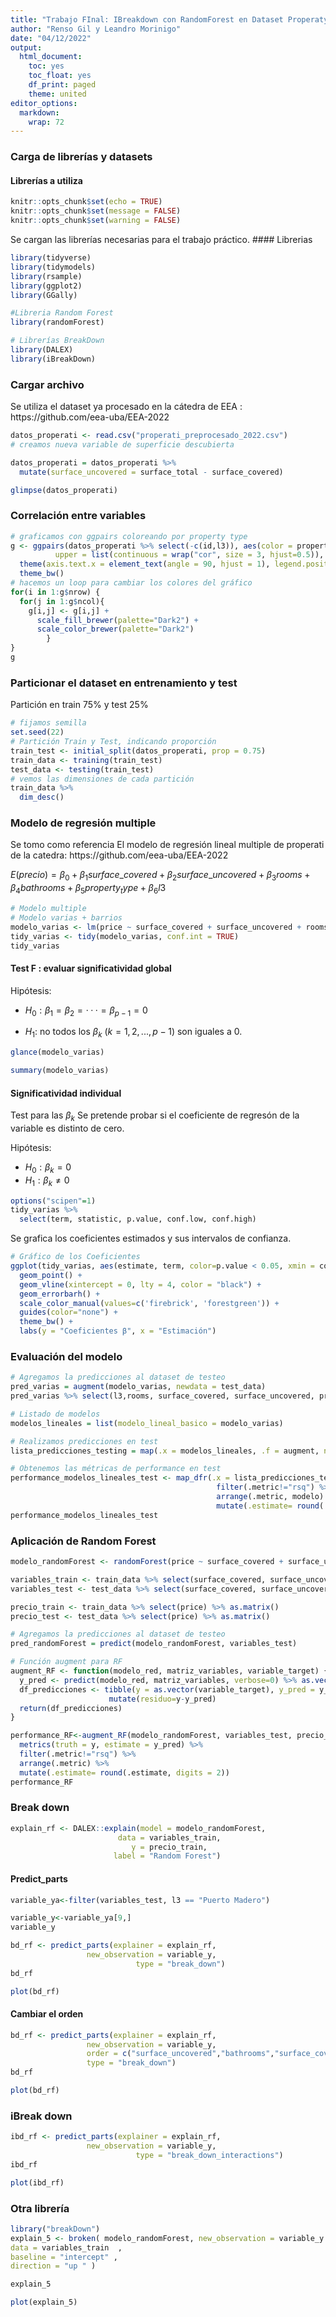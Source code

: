 ```yaml
---
title: "Trabajo FInal: IBreakdown con RandomForest en Dataset Properaty"
author: "Renso Gil y Leandro Morinigo"
date: "04/12/2022"
output:
  html_document:
    toc: yes
    toc_float: yes
    df_print: paged
    theme: united
editor_options: 
  markdown: 
    wrap: 72
---
```


### Carga de librerías y datasets

#### Librerías a utiliza

```r
knitr::opts_chunk$set(echo = TRUE)
knitr::opts_chunk$set(message = FALSE)
knitr::opts_chunk$set(warning = FALSE)

```

Se cargan las librerías necesarias para el trabajo práctico.
#### Librerias

```r

library(tidyverse)
library(tidymodels)
library(rsample)
library(ggplot2)
library(GGally)

#Libreria Random Forest
library(randomForest)

# Librerías BreakDown
library(DALEX)
library(iBreakDown)
```

### Cargar archivo

Se utiliza el dataset ya procesado en la cátedra de EEA : https://github.com/eea-uba/EEA-2022

```r
datos_properati <- read.csv("properati_preprocesado_2022.csv")
# creamos nueva variable de superficie descubierta

datos_properati = datos_properati %>%
  mutate(surface_uncovered = surface_total - surface_covered)

glimpse(datos_properati)

```

### Correlación entre variables

```r
# graficamos con ggpairs coloreando por property type
g <- ggpairs(datos_properati %>% select(-c(id,l3)), aes(color = property_type), 
          upper = list(continuous = wrap("cor", size = 3, hjust=0.5)), legend = 25, progress=FALSE) + 
  theme(axis.text.x = element_text(angle = 90, hjust = 1), legend.position = "bottom") + 
  theme_bw()
# hacemos un loop para cambiar los colores del gráfico
for(i in 1:g$nrow) {
  for(j in 1:g$ncol){
    g[i,j] <- g[i,j] + 
      scale_fill_brewer(palette="Dark2") +  
      scale_color_brewer(palette="Dark2")
        }
}
g 
```

### Particionar el dataset en entrenamiento y test

Partición en train 75% y test 25%

```r
# fijamos semilla
set.seed(22)
# Partición Train y Test, indicando proporción
train_test <- initial_split(datos_properati, prop = 0.75)
train_data <- training(train_test)
test_data <- testing(train_test)
# vemos las dimensiones de cada partición
train_data %>%
  dim_desc() 
```


### Modelo de regresión multiple

Se tomo como referencia El modelo de regresión lineal multiple de properati de la catedra: https://github.com/eea-uba/EEA-2022

$E(precio)=\beta_0+\beta_1surface\_covered+\beta_2surface\_uncovered+\beta_3rooms+\beta_4bathrooms+\beta_5property_type+\beta_6l3$

```r
# Modelo multiple
# Modelo varias + barrios
modelo_varias <- lm(price ~ surface_covered + surface_uncovered + rooms + bathrooms + property_type + l3, data = train_data)
tidy_varias <- tidy(modelo_varias, conf.int = TRUE)
tidy_varias
```


#### Test F : evaluar significatividad global

Hipótesis:

-   $H_0: β_1 = β_2 = · · · = β_{p−1} = 0$

-   $H_1:$ no todos los $β_k$ ($k = 1, 2,..., p−1$) son iguales a 0.

```r
glance(modelo_varias)
```

```r
summary(modelo_varias)
```

#### Significatividad individual

Test para las $\beta_k$ Se pretende probar si el coeficiente de regresón
de la variable es distinto de cero.

Hipótesis:

-   $H_0:\beta_k = 0$
-   $H_1:\beta_k ≠ 0$

```r
options("scipen"=1)
tidy_varias %>%
  select(term, statistic, p.value, conf.low, conf.high)
```

Se grafica los coeficientes estimados y sus intervalos de confianza.

```r
# Gráfico de los Coeficientes
ggplot(tidy_varias, aes(estimate, term, color=p.value < 0.05, xmin = conf.low, xmax = conf.high, height = 0)) +
  geom_point() +
  geom_vline(xintercept = 0, lty = 4, color = "black") +
  geom_errorbarh() +
  scale_color_manual(values=c('firebrick', 'forestgreen')) +
  guides(color="none") +
  theme_bw() +
  labs(y = "Coeficientes β", x = "Estimación")
```


### Evaluación del modelo

```r
# Agregamos la predicciones al dataset de testeo
pred_varias = augment(modelo_varias, newdata = test_data) 
pred_varias %>% select(l3,rooms, surface_covered, surface_uncovered, property_type, .fitted, .resid)
```

```r
# Listado de modelos
modelos_lineales = list(modelo_lineal_basico = modelo_varias)

# Realizamos predicciones en test
lista_predicciones_testing = map(.x = modelos_lineales, .f = augment, newdata = test_data) 

# Obtenemos las métricas de performance en test
performance_modelos_lineales_test <- map_dfr(.x = lista_predicciones_testing, .f = metrics, truth = price, estimate = .fitted, .id="modelo") %>%
                                              filter(.metric!="rsq") %>% 
                                              arrange(.metric, modelo) %>% 
                                              mutate(.estimate= round(.estimate, digits = 2))
performance_modelos_lineales_test
```

### Aplicación de Random Forest

```r
modelo_randomForest <- randomForest(price ~ surface_covered + surface_uncovered + rooms + bathrooms + property_type + l3, data = train_data)
```

```r
variables_train <- train_data %>% select(surface_covered, surface_uncovered, rooms, bathrooms, property_type,l3)
variables_test <- test_data %>% select(surface_covered, surface_uncovered, rooms, bathrooms, property_type,l3,id)
```

```r
precio_train <- train_data %>% select(price) %>% as.matrix()
precio_test <- test_data %>% select(price) %>% as.matrix() 
```

```r
# Agregamos la predicciones al dataset de testeo
pred_randomForest = predict(modelo_randomForest, variables_test)

```

```r
# Función augment para RF
augment_RF <- function(modelo_red, matriz_variables, variable_target) {
  y_pred <- predict(modelo_red, matriz_variables, verbose=0) %>% as.vector()
  df_predicciones <- tibble(y = as.vector(variable_target), y_pred = y_pred) %>% 
                      mutate(residuo=y-y_pred)
  return(df_predicciones)
}
```

```r
performance_RF<-augment_RF(modelo_randomForest, variables_test, precio_test) %>%
  metrics(truth = y, estimate = y_pred) %>% 
  filter(.metric!="rsq") %>% 
  arrange(.metric) %>% 
  mutate(.estimate= round(.estimate, digits = 2))
performance_RF
```

### Break down


```r
explain_rf <- DALEX::explain(model = modelo_randomForest,  
                        data = variables_train,
                           y = precio_train, 
                       label = "Random Forest")
```

#### Predict_parts

```r
variable_ya<-filter(variables_test, l3 == "Puerto Madero") 

variable_y<-variable_ya[9,]
variable_y
```


```r
bd_rf <- predict_parts(explainer = explain_rf,
                 new_observation = variable_y,
                            type = "break_down")
bd_rf 
```

```r
plot(bd_rf)
```

#### Cambiar el orden 

```r
bd_rf <- predict_parts(explainer = explain_rf,
                 new_observation = variable_y,
                 order = c("surface_uncovered","bathrooms","surface_covered","l3","property_type" , "rooms"),
                 type = "break_down")
bd_rf 
```

```r
plot(bd_rf)
```

### iBreak down

```r
ibd_rf <- predict_parts(explainer = explain_rf,
                 new_observation = variable_y,
                            type = "break_down_interactions")
ibd_rf 
```

```r
plot(ibd_rf)
```

### Otra librería

```r

library("breakDown")
explain_5 <- broken( modelo_randomForest, new_observation = variable_y ,
data = variables_train  ,
baseline = "intercept" ,
direction = "up " )
```
```r
explain_5
```

```r
plot(explain_5)
```







